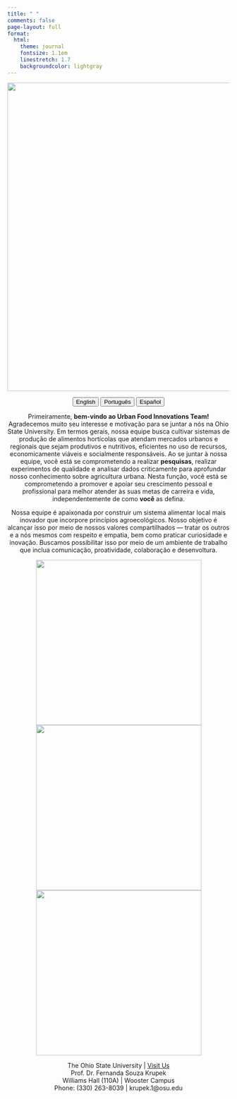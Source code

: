 ```yaml
---
title: " "
comments: false
page-layout: full
format: 
  html: 
    theme: journal
    fontsize: 1.1em
    linestretch: 1.7
    backgroundcolor: lightgray
---
```


![](ufit_logo.png.png){fig-align="center" width="700"}

<center>

::: {.btn-group role="group" aria-label="About"}
<a href="index.html"> <button type="button" class="btn btn-primary me-md-2 btn-sm">English</button></a> <a href="index-pt.html"> <button type="button" class="btn btn-primary me-md-2 btn-sm">Português</button></a> <a href="index-es.html"><button type="button" class="btn btn-primary me-md-2 btn-sm">Español</button></a>
:::

<center>

::: {#hero-heading}
Primeiramente, **bem-vindo ao Urban Food Innovations Team!** Agradecemos muito seu interesse e motivação para se juntar a nós na Ohio State University. Em termos gerais, nossa equipe busca cultivar sistemas de produção de alimentos hortícolas que atendam mercados urbanos e regionais que sejam produtivos e nutritivos, eficientes no uso de recursos, economicamente viáveis e socialmente responsáveis. Ao se juntar à nossa equipe, você está se comprometendo a realizar **pesquisas**, realizar experimentos de qualidade e analisar dados criticamente para aprofundar nosso conhecimento sobre agricultura urbana. Nesta função, você está se comprometendo a promover e apoiar seu crescimento pessoal e profissional para melhor atender às suas metas de carreira e vida, independentemente de como **você** as defina.

Nossa equipe é apaixonada por construir um sistema alimentar local mais inovador que incorpore princípios agroecológicos. Nosso objetivo é alcançar isso por meio de nossos valores compartilhados --- tratar os outros e a nós mesmos com respeito e empatia, bem como praticar curiosidade e inovação. Buscamos possibilitar isso por meio de um ambiente de trabalho que inclua comunicação, proatividade, colaboração e desenvoltura.
:::

![](urban_food.jpg){width="375"} ![](urban_food.jpg){width="375"} ![](urban_food.jpg){width="375"}


<div class="footer">

<p>

The Ohio State University \| <a href="https://www.osu.edu/">Visit Us</a> <br> Prof. Dr. Fernanda Souza Krupek <br> Williams Hall (110A) \| Wooster Campus <br> Phone: (330) 263-8039 \| krupek.1\@osu.edu
